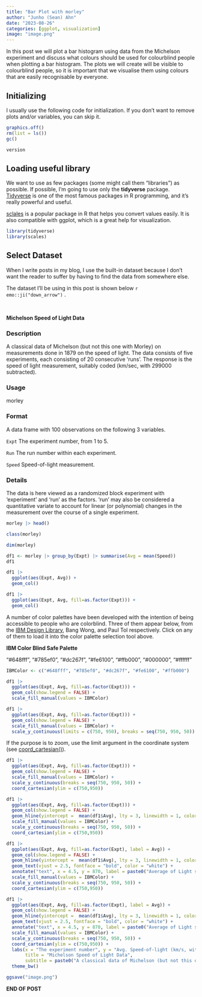 ```yaml
---
title: "Bar Plot with morley"
author: "Junho (Sean) Ahn"
date: "2023-08-26"
categories: [ggplot, visualization]
image: "image.png"
---
```


In this post we will plot a bar histogram using data from the Michelson experiment and discuss what colours should be used for colourblind people when plotting a bar histogram. The plots we will create will be visible to colourblind people, so it is important that we visualise them using colours that are easily recognisable by everyone.

## Initializing

I usually use the following code for initialization. If you don't want to remove plots and/or variables, you can skip it.

```r
graphics.off()
rm(list = ls())
gc()

```

```r
version
```

## Loading useful library

We want to use as few packages (some might call them "libraries") as possible. If possible, I'm going to use only the **tidyverse** package. [Tidyverse](https://www.tidyverse.org) is one of the most famous packages in R programming, and it's really powerful and useful.


[sclales](https://scales.r-lib.org) is a popular package in R that helps you convert values easily. It is also compatible with ggplot, which is a great help for visualization.

```r
library(tidyverse)
library(scales)

```

## Select Dataset

When I write posts in my blog, I use the built-in dataset because I don't want the reader to suffer by having to find the data from somewhere else.

The dataset I'll be using in this post is shown below `r emo::ji("down_arrow")` .

<br>

**Michelson Speed of Light Data**

### Description

A classical data of Michelson (but not this one with Morley) on measurements done in 1879 on the speed of light. The data consists of five experiments, each consisting of 20 consecutive ‘runs’. The response is the speed of light measurement, suitably coded (km/sec, with 299000 subtracted).

### Usage

morley

### Format

A data frame with 100 observations on the following 3 variables.

`Expt`
The experiment number, from 1 to 5.

`Run`
The run number within each experiment.

`Speed`
Speed-of-light measurement.

### Details

The data is here viewed as a randomized block experiment with ‘experiment’ and ‘run’ as the factors. ‘run’ may also be considered a quantitative variate to account for linear (or polynomial) changes in the measurement over the course of a single experiment.


```r
morley |> head()

```

```r
class(morley)

```

```r
dim(morley)

```

```r
df1 <- morley |> group_by(Expt) |> summarise(Avg = mean(Speed))
df1

```

```r
df1 |> 
  ggplot(aes(Expt, Avg)) +
  geom_col()

```

```r
df1 |> 
  ggplot(aes(Expt, Avg, fill=as.factor(Expt))) +
  geom_col()

```


A number of color palettes have been developed with the intention of being accessible to people who are colorblind. Three of them appear below, from the [IBM Design Library](https://lospec.com/palette-list/ibm-color-blind-safe), Bang Wong, and Paul Tol respectively. Click on any of them to load it into the color palette selection tool above.

**IBM Color Blind Safe Palette**

"#648fff", "#785ef0", "#dc267f", "#fe6100", "#ffb000", "#000000", "#ffffff"

```r
IBMColor <- c("#648fff", "#785ef0", "#dc267f", "#fe6100", "#ffb000")
```


```r
df1 |> 
  ggplot(aes(Expt, Avg, fill=as.factor(Expt))) +
  geom_col(show.legend = FALSE) +
  scale_fill_manual(values = IBMColor)
```

```r
df1 |> 
  ggplot(aes(Expt, Avg, fill=as.factor(Expt))) +
  geom_col(show.legend = FALSE) +
  scale_fill_manual(values = IBMColor) +
  scale_y_continuous(limits = c(750, 950), breaks = seq(750, 950, 50))

```

If the purpose is to zoom, use the limit argument in the coordinate system (see [coord_cartesian()](https://ggplot2.tidyverse.org/reference/coord_cartesian.html)).

```r
df1 |> 
  ggplot(aes(Expt, Avg, fill=as.factor(Expt))) +
  geom_col(show.legend = FALSE) +
  scale_fill_manual(values = IBMColor) +
  scale_y_continuous(breaks = seq(750, 950, 50)) +
  coord_cartesian(ylim = c(750,950))

```

```r
df1 |> 
  ggplot(aes(Expt, Avg, fill=as.factor(Expt))) +
  geom_col(show.legend = FALSE) +
  geom_hline(yintercept =  mean(df1$Avg), lty = 3, linewidth = 1, color = "#000000") + # native R pipe operator NOT support '.Avg'  
  scale_fill_manual(values = IBMColor) +
  scale_y_continuous(breaks = seq(750, 950, 50)) +
  coord_cartesian(ylim = c(750,950))

```

```r
df1 |> 
  ggplot(aes(Expt, Avg, fill=as.factor(Expt), label = Avg)) +
  geom_col(show.legend = FALSE) +
  geom_hline(yintercept =  mean(df1$Avg), lty = 3, linewidth = 1, color = "#000000") + # native R pipe operator NOT support '.Avg'  
  geom_text(vjust = 2.5, fontface = "bold", color = "white") +
  annotate("text", x = 4.5, y = 870, label = paste0("Average of Light speed is 852.5km/sec","\n","(with 299,000 subtracted)")) +
  scale_fill_manual(values = IBMColor) +
  scale_y_continuous(breaks = seq(750, 950, 50)) +
  coord_cartesian(ylim = c(750,950))

```

```r
df1 |> 
  ggplot(aes(Expt, Avg, fill=as.factor(Expt), label = Avg)) +
  geom_col(show.legend = FALSE) +
  geom_hline(yintercept =  mean(df1$Avg), lty = 3, linewidth = 1, color = "#000000") + # native R pipe operator NOT support '.Avg'  
  geom_text(vjust = 2.5, fontface = "bold", color = "white") +
  annotate("text", x = 4.5, y = 870, label = paste0("Average of Light speed is 852.5km/sec","\n","(with 299,000 subtracted)")) +
  scale_fill_manual(values = IBMColor) +
  scale_y_continuous(breaks = seq(750, 950, 50)) +
  coord_cartesian(ylim = c(750,950)) +
  labs(x = "The experiment number", y = "Avg. Speed-of-light (km/s, with -299,000km/s)", 
       title = "Michelson Speed of Light Data",
       subtitle = paste0("A classical data of Michelson (but not this one with Morley) on measurements done","\n","in 1879 on the speed of light.")) +
  theme_bw()
```


```r
ggsave("image.png")
```

<div class="right">
__END OF POST__
</div>